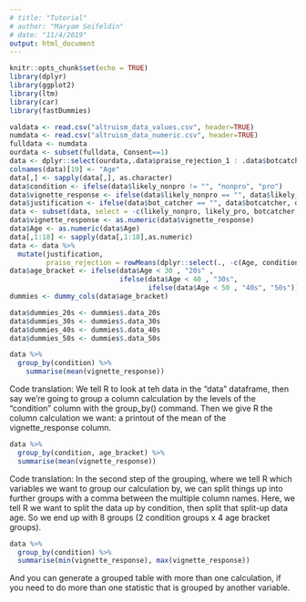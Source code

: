 ```yaml
---
# title: "Tutorial"
# author: "Maryam Seifeldin"
# date: "11/4/2019"
output: html_document
---
```


```r
knitr::opts_chunk$set(echo = TRUE)
library(dplyr)
library(ggplot2)
library(ltm)
library(car)
library(fastDummies)

valdata <- read.csv("altruism_data_values.csv", header=TRUE)
numdata <- read.csv("altruism_data_numeric.csv", header=TRUE)
fulldata <- numdata
ourdata <- subset(fulldata, Consent==1)
data <- dplyr::select(ourdata,.data$praise_rejection_1 : .data$botcatcher)
colnames(data)[19] <- "Age"
data[,] <- sapply(data[,], as.character)
data$condition <- ifelse(data$likely_nonpro != "", "nonpro", "pro")
data$vignette_response <- ifelse(data$likely_nonpro == "", data$likely_pro, data$likely_nonpro)
data$justification <- ifelse(data$bot_catcher == "", data$botcatcher, data$bot_catcher)
data <- subset(data, select = -c(likely_nonpro, likely_pro, botcatcher, bot_catcher))
data$vignette_response <- as.numeric(data$vignette_response)
data$Age <- as.numeric(data$Age)
data[,1:18] <- sapply(data[,1:18],as.numeric)
data <- data %>%
  mutate(justification,
         praise_rejection = rowMeans(dplyr::select(., -c(Age, condition, vignette_response, justification)),na.rm = TRUE))
data$age_bracket <- ifelse(data$Age < 30 , "20s" , 
                           ifelse(data$Age < 40 , "30s", 
                                  ifelse(data$Age < 50 , "40s", "50s")))
dummies <- dummy_cols(data$age_bracket)

data$dummies_20s <- dummies$.data_20s
data$dummies_30s <- dummies$.data_30s
data$dummies_40s <- dummies$.data_40s
data$dummies_50s <- dummies$.data_50s
```
```r
data %>%
  group_by(condition) %>%
    summarise(mean(vignette_response))
```
Code translation: We tell R to look at teh data in the "data" dataframe, then say we're going to group a column calculation by the levels of the "condition" column with the group_by() command. Then we give R the column calculation we want: a printout of the mean of the vignette_response column.
```r
data %>%
  group_by(condition, age_bracket) %>%
  summarise(mean(vignette_response))
```
Code translation: In the second step of the grouping, where we tell R which variables we want to group our calculation by, we can split things up into further groups with a comma between the multiple column names. Here, we tell R we want to split the data up by condition, then split that split-up data age. So we end up with 8 groups (2 condition groups x 4 age bracket groups).
```r
data %>%
  group_by(condition) %>%
  summarise(min(vignette_response), max(vignette_response))
```
And you can generate a grouped table with more than one calculation, if you need to do more than one statistic that is grouped by another variable.